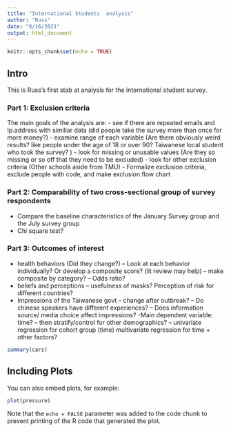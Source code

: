 ---
title: "International Students  analysis"
author: "Russ"
date: "8/16/2021"
output: html_document
---

```{r setup, include=FALSE}
knitr::opts_chunk$set(echo = TRUE)
```

## Intro
This is Russ's first stab at analysis for the international student survey. 


### Part 1: Exclusion criteria
 The main goals of the analysis are:
- see if there are repeated emails and Ip.address with similiar data (did people take the survey more than once for more money?)
- examine range of each variable (Are there obviously weird results? like people under the age of 18 or over 90? Taiwanese local student who took the survey? )
- look for missing or unusable values (Are they so missing or so off that they need to be excluded)
- look for other exclusion criteria (Other schools aside from TMU)
- Formalize exclusion criteria, exclude people with code, and make exclusion flow chart

### Part 2: Comparability of two cross-sectional group of survey respondents
- Compare the baseline characteristics of the January Survey group and the July survey group
- Chi square test? 

### Part 3: Outcomes of interest
- health behaviors (Did they change?)
  -- Look at each behavior individually? Or develop a composite score? (lit review may help)
  -- make composite by category?
  -- Odds ratio?
- beliefs and perceptions
  -- usefulness of masks? Perception of risk for different countries?
- Impressions of the Taiwanese govt
-- change after outbreak?
-- Do chinese speakers have different experiences?
-- Does information source/ media choice affect impressions? 
-Main dependent variable: time? 
  -- then stratify/control for other demographics? 
  -- univariate regression for cohort group (time) multivariate regression for time + other factors? 
  

```{r cars}
summary(cars)
```

## Including Plots

You can also embed plots, for example:

```{r pressure, echo=FALSE}
plot(pressure)
```

Note that the `echo = FALSE` parameter was added to the code chunk to prevent printing of the R code that generated the plot.
